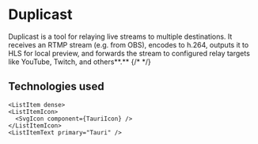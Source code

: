 


# Duplicast

Duplicast is a tool for relaying live streams to multiple destinations. It receives an RTMP stream (e.g. from OBS), encodes to h.264, outputs it to HLS for local preview, and forwards the stream to configured relay targets like YouTube, Twitch, and others**.**
  {/* <Tooltip title="View Demo">
    <Link href="https://poll.dayo.dev" target="_blank" color="#fff">
      <IconButton aria-label="View Demo" color="inherit" size='large'>
        <RiSlideshow3Fill fontSize="25"/>
      </IconButton>
    </Link>
  </Tooltip> */}


  <Tooltip title="View Code">
    <Link href="https://github.com/dahyorr/duplicast" target="_blank" color="#fff">
      <IconButton aria-label="View Code" color="inherit" size='large'>
        <BsCodeSlash fontSize="25"/>
      </IconButton>
    </Link>
  </Tooltip>


## Technologies used

<List>
  
  <ListItem dense>
    <ListItemIcon>
      <SvgIcon component={TypescriptIcon} inheritViewBox/>
    </ListItemIcon>
    <ListItemText primary="Typescript" />
  </ListItem>
      
  <ListItem dense>
    <ListItemIcon>
      <SvgIcon component={ReactIcon} inheritViewBox color="#ffffff"/>
    </ListItemIcon>
    <ListItemText primary="React" />
  </ListItem>

  <ListItem dense>
    <ListItemIcon>
      <SvgIcon component={RustIcon} />
    </ListItemIcon>
    <ListItemText primary="Rust" />
  </ListItem>

    <ListItem dense>
    <ListItemIcon>
      <SvgIcon component={TauriIcon} />
    </ListItemIcon>
    <ListItemText primary="Tauri" />
  </ListItem>

</List>
 